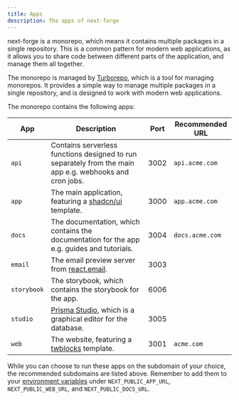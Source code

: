 ```yaml
---
title: Apps
description: The apps of next-forge
---
```


next-forge is a monorepo, which means it contains multiple packages in a single repository. This is a common pattern for modern web applications, as it allows you to share code between different parts of the application, and manage them all together.

The monorepo is managed by [Turborepo](https://turbo.build/repo), which is a tool for managing monorepos. It provides a simple way to manage multiple packages in a single repository, and is designed to work with modern web applications.

The monorepo contains the following apps:

| App | Description | Port | Recommended URL |
| --- | ----------- | ---- | --------------- |
| `api` | Contains serverless functions designed to run separately from the main app e.g. webhooks and cron jobs. | 3002 | `api.acme.com` |
| `app` | The main application, featuring a [shadcn/ui](https://ui.shadcn.com/) template. | 3000 | `app.acme.com` |
| `docs` | The documentation, which contains the documentation for the app e.g. guides and tutorials. | 3004 | `docs.acme.com` |
| `email` | The email preview server from [react.email](https://react.email/). | 3003 | |
| `storybook` | The storybook, which contains the storybook for the app. | 6006 | |
| `studio` | [Prisma Studio](https://www.prisma.io/studio), which is a graphical editor for the database. | 3005 | |
| `web` | The website, featuring a [twblocks](https://www.twblocks.com/) template. | 3001 | `acme.com` |

While you can choose to run these apps on the subdomain of your choice, the recommended subdomains are listed above. Remember to add them to your [environment variables](/features/env) under `NEXT_PUBLIC_APP_URL`, `NEXT_PUBLIC_WEB_URL`, and `NEXT_PUBLIC_DOCS_URL`.
